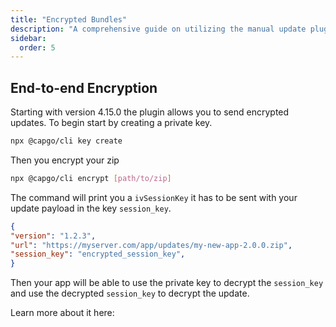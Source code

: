 ```yaml
---
title: "Encrypted Bundles"
description: "A comprehensive guide on utilizing the manual update plugin in a self-hosted environment, detailing the steps and processes involved in managing encrypted bundles for secure and efficient updates."
sidebar:
  order: 5
---
```


## End-to-end Encryption

Starting with version 4.15.0 the plugin allows you to send encrypted updates.
To begin start by creating a private key.
```bash title='Create a private key'
npx @capgo/cli key create
```

Then you encrypt your zip
```bash title="Encrypt bundled zip"
npx @capgo/cli encrypt [path/to/zip]
```

The command will print you a `ivSessionKey` it has to be sent with your update payload in the key `session_key`.

```json
{
"version": "1.2.3",
"url": "https://myserver.com/app/updates/my-new-app-2.0.0.zip",
"session_key": "encrypted_session_key",
}
```
Then your app will be able to use the private key to decrypt the `session_key` and use the decrypted `session_key` to decrypt the update.



Learn more about it here:

<LinkCard
	title="Self-hosted Live Updates"
	href="https://capgo.app/blog/self-hosted-live-updates/"
/>
